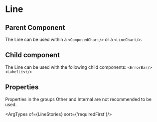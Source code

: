 
# Line

## Parent Component
The Line can be used within a `<ComposedChart/>` or a `<LineChart/>`.

## Child component
The Line can be used with the following child components: `<ErrorBar/>` `<LabelList/>`

## Properties

Properties in the groups Other and Internal are not recommended to be used.

<ArgTypes of={LineStories} sort={'requiredFirst'}/>




